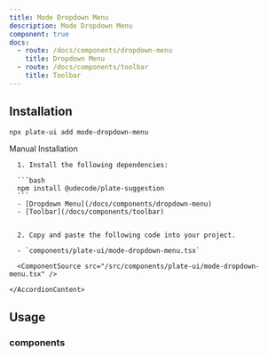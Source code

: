 ```yaml
---
title: Mode Dropdown Menu
description: Mode Dropdown Menu
component: true
docs:
  - route: /docs/components/dropdown-menu
    title: Dropdown Menu
  - route: /docs/components/toolbar
    title: Toolbar
---
```


<ComponentExample src="/src/components/examples/PlaygroundDemo.tsx">
  <PlaygroundDemo id="basicnodes" />
</ComponentExample>

## Installation

```bash
npx plate-ui add mode-dropdown-menu
```

<Accordion type="single" collapsible>
  <AccordionItem value="manual-installation">
    <AccordionTrigger>Manual Installation</AccordionTrigger>
    <AccordionContent>

      1. Install the following dependencies:

      ```bash
      npm install @udecode/plate-suggestion
      ```
      - [Dropdown Menu](/docs/components/dropdown-menu)
      - [Toolbar](/docs/components/toolbar)


      2. Copy and paste the following code into your project.

      - `components/plate-ui/mode-dropdown-menu.tsx`

      <ComponentSource src="/src/components/plate-ui/mode-dropdown-menu.tsx" />

    </AccordionContent>

  </AccordionItem>
</Accordion>

## Usage

### components

<ComponentSource src="/src/components/plate-ui/fixed-toolbar-buttons.tsx" />
